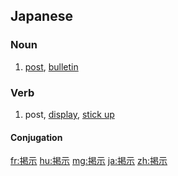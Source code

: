 {{also|揭示}}
==Japanese==
{{ja-kanjitab|けい|じ|yomi=on}}

===Noun===
{{ja-noun|けいじ}}

# [[post]], [[bulletin]]

===Verb===
{{ja-verb-suru|けいじ}}

# post, [[display]], [[stick up]]

====Conjugation====
{{ja-suru|けいじ}}

[[fr:掲示]]
[[hu:掲示]]
[[mg:掲示]]
[[ja:掲示]]
[[zh:掲示]]